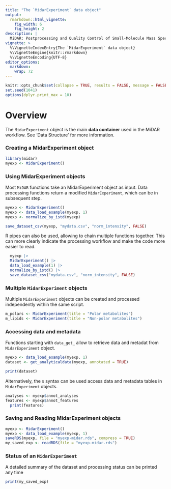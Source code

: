 ```yaml
---
title: "The `MidarExperiment` data object"
output: 
  rmarkdown::html_vignette:
    fig_width: 6
    fig_height: 2
description: |
  MiDAR: Postprocessing and Quality Control of Small-Molecule Mass Spectrometry Data 
vignette: >
  %\VignetteIndexEntry{The `MidarExperiment` data object}
  %\VignetteEngine{knitr::rmarkdown}
  %\VignetteEncoding{UTF-8}
editor_options: 
  markdown: 
    wrap: 72
---
```


```r
knitr::opts_chunk$set(collapse = TRUE, results = FALSE, message = FALSE, comment = "#>", out.width = "100%")
set.seed(1041)
options(dplyr.print_max = 10)
```
# Overview

The `MidarExperiment` object is the main **data container** used in the MiDAR workflow. See 'Data Structure' for more information.

### Creating a MidarExperiment object

```r
library(midar)
myexp <- MidarExperiment()
```


### Using MidarExperiment objects

Most `MiDAR` functions take an MidarExperiment object as input. Data processing 
functions return a modified `MidarExperiment`, which can be in subsequent step. 

```r
myexp <- MidarExperiment()
myexp <- data_load_example(myexp, 1)
myexp <- normalize_by_istd(myexp)

save_dataset_csv(myexp, "mydata.csv", "norm_intensity", FALSE)

```

R pipes can also be used, allowing to chain multiple functions together. This can 
more clearly indicate the processing workflow and make the code more  easier to read. 

```r
  myexp |> 
  MidarExperiment() |>
  data_load_example(1) |>
  normalize_by_istd() |>
  save_dataset_csv("mydata.csv", "norm_intensity", FALSE)

```

### Multiple `MidarExperiment` objects

Multiple `MidarExperiment` objects can be created and processed independently within the same script.

```r
m_polars <- MidarExperiment(title = "Polar metabolites")
m_lipids <- MidarExperiment(title = "Non-polar metabolites")

```


### Accessing data and metadata

Functions starting with `data_get_` allow to retrieve data and metadat from `MidarExperiment` object. 

```r
myexp <- data_load_example(myexp, 1)
dataset <- get_analyticaldata(myexp, annotated = TRUE)

print(dataset)
```

Alternatively, the `$` syntax can be used access data and metadata tables in `MidarExperiment` objects. 

```r
analyses <- myexp$annot_analyses
features <- myexp$annot_features
  print(features)

```

### Saving and Reading MidarExperiment objects

```r
myexp <- MidarExperiment()
myexp <- data_load_example(myexp, 1)
saveRDS(myexp, file = "myexp-midar.rds", compress = TRUE)
my_saved_exp <- readRDS(file = "myexp-midar.rds")
```
### Status of an `MidarExperiment`

A detailed summary of the dataset and processing status can be printed any time

```r
print(my_saved_exp)
```
